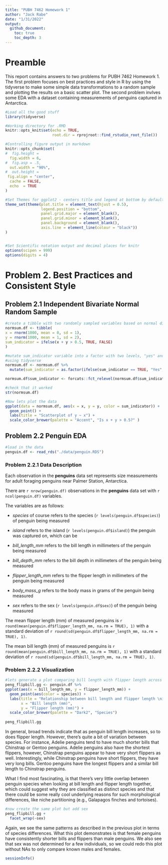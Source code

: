 ```yaml
---
title: "PUBH 7462 Homework 1"
author: "Jack Rabe"
date: "1/31/2022"
output: 
  github_document:
    toc: true
    toc_depth: 3
---
```


# Preamble

This report contains answers to two problems for PUBH 7462 Homework 1. The first problem focuses on best practices and style in R by using the tidyverse to make some simple data transformations to a random sample and plotting the results on a basic scatter plot. The second problem invlves some EDA with a dataset containing measurements of penguins captured in Antarctica.


```r
#Load all the good stuff
library(tidyverse)

#Working directory for .RMD
knitr::opts_knit$set(echo = TRUE,
                     root.dir = rprojroot::find_rstudio_root_file())

#Controlling figure output in markdown
knitr::opts_chunk$set(
#  fig.height =   
  fig.width = 6,
#  fig.asp = .5,
  out.width = "90%",
#  out.height = 
 fig.align = "center",
  cache = FALSE,
  echo  = TRUE
)

#Set Themes for ggplot2 - centers title and legend at bottom by default and edit background
theme_set(theme(plot.title = element_text(hjust = 0.5),
                legend.position = "bottom", 
                panel.grid.major = element_blank(), 
                panel.grid.minor = element_blank(),
                panel.background = element_blank(), 
                axis.line = element_line(colour = "black"))
)


#Set Scientific notation output and decimal places for knitr
options(scipen = 999)
options(digits = 4)
```



# Problem 2. Best Practices and Consistent Style

## Problem 2.1 Independent Bivariate Normal Random Sample

```r
#create a tibble with two randomly sampled variables based on normal distributions and a third logical variable based on the summation of the two random variables
normsum.df <- tibble(
x = rnorm(1000, mean = 0, sd = 1), 
y = rnorm(1000, mean = 1, sd = 2),
sum_indicator = ifelse(x + y > 0.5, TRUE, FALSE)
)

#mutate sum_indicator variable into a factor with two levels, "yes" and "no," with "yes" preceding "no"
#using tidyverse
normsum.df <- normsum.df %>% 
  mutate(sum_indicator = as.factor(ifelse(sum_indicator == TRUE, "Yes", "No")))

normsum.df$sum_indicator <- forcats::fct_relevel(normsum.df$sum_indicator, "Yes") # reorder so "Yes" comes before "No"

#check that it worked  
str(normsum.df)
```



```r
#Now lets plot the data
ggplot(data = normsum.df, aes(x = x, y = y, color = sum_indicator)) +
  geom_point() +
  labs(title = "Scatterplot of y ~ x") +
  scale_color_brewer(palette = "Accent", "Is x + y > 0.5?" )
```


## Problem 2.2 Penguin EDA

```r
#load in the data
penguin.df <- read_rds("./data/penguin.RDS")
```


### Problem 2.2.1 Data Description

Each observation in the **penguins** data set represents size measurements for adult foraging penguins near Palmer Station,
Antarctica.

There are `r nrow(penguin.df)` observations in the **penguins** data set with `r ncol(penguin.df)` variables.


The variables are as follows:

- *species* of course refers to the species (`r levels(penguin.df$species)`) of penguin being measured

- *island* refers to the island (`r levels(penguin.df$island)`) the penguin was captured on, which can be

- *bill_length_mm* refers to the bill length in millimeters of the penguin being measured

- *bill_depth_mm* refers to the bill depth in millimeters of the penguin being measured

- *flipper_length_mm* refers to the flipper length in millimeters of the penguin being measured

- *body_mass_g* refers to the body mass in grams of the penguin being measured

- *sex* refers to the sex (`r levels(penguin.df$sex)`) of the penguin being measured


The mean flipper length (mm) of measured penguins is `r round(mean(penguin.df$flipper_length_mm, na.rm = TRUE), 1)` with a standard deviation of `r round(sd(penguin.df$flipper_length_mm, na.rm = TRUE), 1)`.

The mean bill length (mm) of measured penguins is `r round(mean(penguin.df$bill_length_mm, na.rm = TRUE), 1)` with a standard deviation of `r round(sd(penguin.df$bill_length_mm, na.rm = TRUE), 1)`.


### Problem 2.2.2 Visualization

```r
#lets generate a plot comparing bill length with flipper length across species
peng_flipbill.gg <- penguin.df %>% 
ggplot(aes(x = bill_length_mm, y = flipper_length_mm)) +
  geom_point(aes(color = species)) +
  labs(title = "Relationship between bill length and flipper length \nin adult penguins near Palmer Station, Antarctica",
       x = "Bill length (mm)",
       y = "Flipper length (mm)") +
  scale_color_brewer(palette = "Dark2", "Species")
  
peng_flipbill.gg  
```


In general, broad trends indicate that as penguin bill length increases, so to does flipper length. However, there's quite a bit of variation between species. For instance, Adelie penguins tend to have much shorter bills that Chinstrap or Gentoo penguins. Adelie penguins also have the shortest flippers, however, Chinstrap penguins appear to have very short flippers as well. Interestingly, while Chinstrap penguins have short flippers, they have very long bills. Gentoo penguins have the longest flippers and a similar bill length to Chinstrap penguins. 

What I find most fascinating, is that there's very little overlap between penguin species when looking at bill length and flipper length together, which could suggest why they are classified as distinct species and that there could be some really cool underlying reasons for such morphological differences, like niche partitioning (e.g., Galapagos finches and tortoises).


```r
#now create the same plot but add sex
peng_flipbill.gg +
  facet_wrap(~sex)
```


Again, we see the same patterns as described in the previous plot in terms of species differences. What this plot demonstrates is that female penguins have consistently shorter bills and flippers than male penguins. We also see that sex was not determined for a few individuals, so we could redo this plot without NAs to only compare known males and females.



```r

sessionInfo()
```


